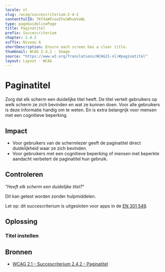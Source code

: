 ```yaml
---
locale: nl
slug: /wcag/succescriterium-2-4-2
contentfulID: 7Kf4aWFnzwIFwJWhukVaNL
type: pageGuidelinePage
title: Paginatitel
prefix: Succescriterium
chapter: 2.4.2
suffix: Niveau A
shortDescription: Ensure each screen has a clear title.
thumbnail: WCAG 2.4.2 - Image
source: "https://www.w3.org/Translations/WCAG21-nl/#paginatitel"
layout: Layout - WCAG
---
```


# Paginatitel

Zorg dat elk scherm een duidelijke titel heeft. De titel vertelt gebruikers op welk scherm ze zich bevinden en wat ze kunnen doen. Voor alle gebruikers is deze informatie handig om te weten. En is extra belangrijk voor mensen met een cognitieve beperking.

## Impact

- Voor gebruikers van de schermlezer geeft de paginatitel direct duidelijkheid waar ze zich bevinden.
- Voor gebruikers met een cognitieve beperking of mensen met beperkte aandacht verbetert de paginatitel hun gebruik.

## Controleren

“*Heeft elk scherm een duidelijke titel?*“

Dit kan getest worden zonder hulpmiddelen.

Let op: dit succescriterium is uitgesloten voor apps in de [EN 301 549](/nl/richtlijnen/en-301-549).

## Oplossing

### Titel instellen

<CodeSample id="screen-title" locale="nl"/>

## Bronnen

- [WCAG 2.1 - Succescriterium 2.4.2 - Paginatitel](https://www.w3.org/Translations/WCAG21-nl/#paginatitel)